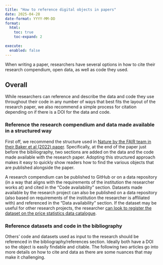 ```yaml
---
title: "How to reference digital objects in papers"
date: 2025-04-28
date-format: YYYY-MM-DD
format:
  html:
    toc: true
    toc-expand: 2
    
execute: 
  enabled: false
---
```


When writing a paper, researchers have several options in how to cite their research compendium, open data, as well as code they used.

## Overall

While researchers can reference and describe the data and code they use throughout their code in any number of ways that best fits the layout of the research paper, we also recommend a simple process for citation depending on if there is a DOI for the data and code.

### Reference the research compendium and data made available in a structured way

First off, we recommend the structure used in [Nature by the FAIR team in their Baker et al (2022) paper](https://www.nature.com/articles/s41597-022-01710-x#data-availability). Specifically, at the end of the paper just before the bibiliography, two sections are added on the data and the code made available with the research paper. Adopting this structured approach makes it easy to quickly show readers how to find the various objects that are published alongside the paper.

A research compendium can be published to GitHub or on a data repository (in a way that aligns with the requirements of the institution the researcher works at) and cited in the "Code availability" section. Datasets made available by the research project can also be published on a data repository (also based on requirements of the institution the researcher is affiliated with) and referenced in the "Data availability" section. If the dataset may be useful for other research projects, the researcher [can look to register the dataset on the price statistics data catalogue](/docs/datasets-guidance/opening-up-datasets.qmd).

### Reference datasets and code in the bibliography

Others' code and datasets used as input to the research should be referenced in the bibliography/references section. Ideally both have a DOI so the object is easily findable and citable. The following two articles go into more details on how to cite and data as there are some nuances that may make it challenging.